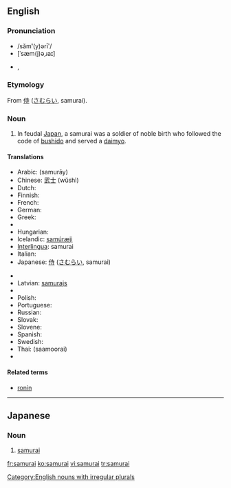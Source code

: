 {{see|Samurai}}
==English==
{{wikipedia}}

===Pronunciation===
*/săm'''ʹ'''(y)ərīʹ/
*[ˈsæm(j)əˌɹaɪ]
*{{rhymes|æməraɪ}}, {{rhymes|æmjəraɪ}}

===Etymology===
From {{Ja.}} [[侍]] ([[さむらい]], samurai).

===Noun===
{{en-noun|samurai|pl2=samurais}}

#In feudal [[Japan]], a samurai was a soldier of noble birth who followed the code of [[bushido]] and served a [[daimyo]].

====Translations====
{{trans-top|feudal Japanese soldier}}
* Arabic: {{Arab|[[ساموراي]]}} (samurāy) {{m}}
* Chinese: [[武士]] (wǔshì)
* Dutch: {{t-|nl|samoerai|m}}
* Finnish: {{t-|fi|samurai}}
* French: {{t+|fr|samouraï|m}}
* German: {{t+|de|Samurai|m}}
* Greek: {{t+|el|σαμουράι|m|tr=samurái|sc=Grek}}
* {{trreq|Hebrew}}
* Hungarian: {{t|hu|szamuráj}}
* Icelandic: [[samúræji]] {{m}}
* [[Interlingua]]: samurai
* Italian: {{t-|it|samurai|m}}
* Japanese: [[侍]] ([[さむらい]], samurai)
{{trans-mid}}
* {{trreq|Korean}}
* Latvian: [[samurajs]] {{m}}
* {{trreq|Lithuanian}}
* Polish: {{t-|pl|samuraj|m}}
* Portuguese: {{t-|pt|samurai|m}}
* Russian: {{t|ru|самурай|m|tr=samuráj|sc=Cyrl}}
* Slovak: {{t-|sk|samuraj|m}}
* Slovene: {{t-|sl|samuraj|m}}
* Spanish: {{t-|es|samurai|m}}
* Swedish: {{t+|sv|samuraj}}
* Thai: {{Thai|[[ซามูไร]]}} (saamoorai)
* {{trreq|Turkish}}
{{trans-bottom}}

====Related terms====
*[[ronin]]

[[Category:English nouns with irregular plurals]]

----

==Japanese==

===Noun===
{{ja-noun|r|hira=さむらい|kanji=侍}}

# [[samurai#English|samurai]]

[[fr:samurai]]
[[ko:samurai]]
[[vi:samurai]]
[[tr:samurai]]